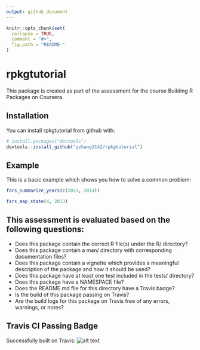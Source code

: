 ```yaml
---
output: github_document
---
```


<!-- README.md is generated from README.Rmd. Please edit that file -->

```r
knitr::opts_chunk$set(
  collapse = TRUE,
  comment = "#>",
  fig.path = "README-"
)
```

# rpkgtutorial

This package is created as part of the assessment for the course Building R
Packages on Coursera.

## Installation

You can install rpkgtutorial from github with:

```r
# install.packages("devtools")
devtools::install_github("yzhang3142/rpkgtutorial")
```

## Example

This is a basic example which shows you how to solve a common problem:

```r
fars_summarize_years(c(2013, 2014))

fars_map_state(4, 2013)
```

## This assessment is evaluated based on the following questions:

* Does this package contain the correct R file(s) under the R/ directory?
* Does this package contain a man/ directory with corresponding 
documentation files?
* Does this package contain a vignette which provides a meaningful description 
of the package and how it should be used?
* Does this package have at least one test included in the tests/ directory?
* Does this package have a NAMESPACE file?
* Does the README.md file for this directory have a Travis badge?
* Is the build of this package passing on Travis?
* Are the build logs for this package on Travis free of any errors, 
warnings, or notes?

## Travis CI Passing Badge
Successfully built on Travis:
![alt text](https://travis-ci.org/yzhang3142/rpkgtutorial.svg?branch=master)
